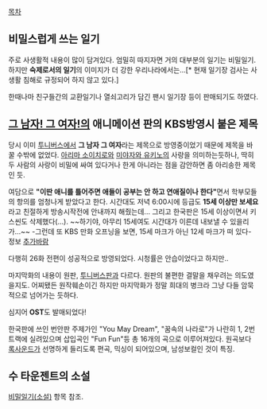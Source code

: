 [[목차]]

== 비밀스럽게 쓰는 일기 ==
주로 사생활적 내용이 많이 담겨있다. 엄밀히 따지자면 거의 대부분의 일기는 비밀일기.
하지만 '''숙제로서의 일기'''의 이미지가 더 강한 우리나라에서는...[* 현재 일기장 검사는 사생활 침해로 규정되어 하지 않고 있다.]

한때나마 친구들간의 교환일기나 열쇠고리가 담긴 팬시 일기장 등이 판매되기도 하였다.


== [[그 남자! 그 여자!]]의 애니메이션 판의 KBS방영시 붙은 제목 ==
당시 이미 [[투니버스]]에서 '''그 남자 그 여자'''라는 제목으로 방영중이었기 때문에 제목을 바꿀 수밖에 없었다. [[아리마 소이치로]]와 [[미야자와 유키노]]의 사랑을 의미하는듯하나, 딱히 두 사람의 사랑이 비밀에 싸여 있다거나 한게 아니라는 점을 감안하면 좀 아리송한 제목인 듯.

여담으로 '''"이딴 애니를 틀어주면 애들이 공부는 안 하고 연애질이나 한다"'''면서 학부모들의 항의를 엄청나게 받았다고 한다. 시간대도 저녁 6:00시에 등급도 '''15세 이상만 보세요'''라고 친절하게 방송시작전에 안내까지 해줬는데... 그리고 한국판은 15세 이상이면서 키스씬도 삭제했다(…). ~~하기야, 아무리 15세여도 시간대가 이른데 내보낼 수 있을리가...~~ 
-그런데 또 KBS 만화 오프닝을 보면, 15세 마크가 아닌 12세 마크가 떠 있다- 
정보 [[추가바람]]


다행히 26화 전편이 성공적으로 방영되었다. 시청률은 안습이었다고 하지만..

마지막화의 내용이 원판, [[투니버스]]판과 다르다. 원판의 불편한 결말을 채우려는 의도였을지도. 어찌됐든 원작훼손이긴 하지만 마지막화가 정말 희대의 병크라 그냥 다들 암묵적으로 넘어가는 듯하다.

심지어 '''OST'''도 발매되었다!

한국판에 쓰인 번안판 주제가인 "You May Dream", "꿈속의 나라로"가 나란히 1, 2번 트랙에 실려있으며 삽입곡인 "Fun Fun"등 총 16개의 곡으로 이루어져있다. 원곡보다 [[록]]사운드가 선명하게 들리도록 편곡, 믹싱이 되어있으며, 남성보컬인 것이 특징.

== 수 타운젠트의 소설 ==

[[비밀일기(소설)]] 항목 참조.
